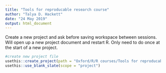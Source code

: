 ```yaml
---
title: "Tools for reproducable research course"
author: "Talya D. Hackett"
date: "24 May 2019"
output: html_document
---
```


Create a new project and ask before saving workspace between sessions. Will open up a new project document and restart R. Only need to do once at the start of a new project. 
```r
#create new project file
usethis::create_project(path = "Oxford/R/R courses/Tools for reproducable research/")
usethis::use_blank_slate(scope = "project")
```


